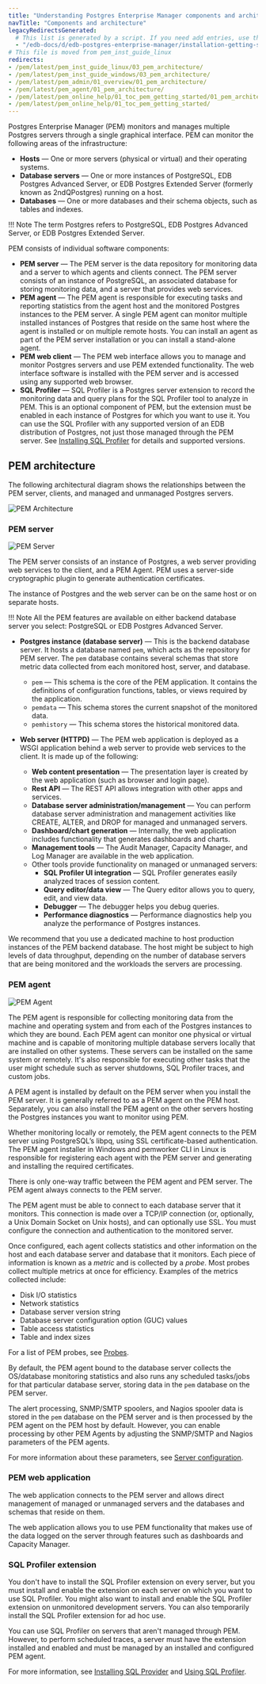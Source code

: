 ```yaml
---
title: "Understanding Postgres Enterprise Manager components and architecture"
navTitle: "Components and architecture"
legacyRedirectsGenerated:
  # This list is generated by a script. If you need add entries, use the `legacyRedirects` key.
  - "/edb-docs/d/edb-postgres-enterprise-manager/installation-getting-started/linux-installation-guide/8.0/pem_architecture.html"
# This file is moved from pem_inst_guide_linux
redirects:
- /pem/latest/pem_inst_guide_linux/03_pem_architecture/
- /pem/latest/pem_inst_guide_windows/03_pem_architecture/
- /pem/latest/pem_admin/01_overview/01_pem_architecture/
- /pem/latest/pem_agent/01_pem_architecture/
- /pem/latest/pem_online_help/01_toc_pem_getting_started/01_pem_architecture/
- /pem/latest/pem_online_help/01_toc_pem_getting_started/
---
```


Postgres Enterprise Manager (PEM) monitors and manages multiple Postgres servers through a single graphical interface. PEM can monitor the following areas of the infrastructure:

-   **Hosts** &mdash; One or more servers (physical or virtual) and their operating systems.
-   **Database servers** &mdash; One or more instances of PostgreSQL, EDB Postgres Advanced Server, or EDB Postgres Extended Server (formerly known as 2ndQPostgres) running on a host.
-   **Databases** &mdash; One or more databases and their schema objects, such as tables and indexes.

!!! Note
    The term Postgres refers to PostgreSQL, EDB Postgres Advanced Server, or EDB Postgres Extended Server.

PEM consists of individual software components:

-   **PEM server** &mdash; The PEM server is the data repository for monitoring data and a server to which agents and clients connect. The PEM server consists of an instance of PostgreSQL, an associated database for storing monitoring data, and a server that provides web services.
-   **PEM agent** &mdash; The PEM agent is responsible for executing tasks and reporting statistics from the agent host and the monitored Postgres instances to the PEM server. A single PEM agent can monitor multiple installed instances of Postgres that reside on the same host where the agent is installed or on multiple remote hosts. You can install an agent as part of the PEM server installation or you can install a stand-alone agent.
-   **PEM web client** &mdash; The PEM web interface allows you to manage and monitor Postgres servers and use PEM extended functionality. The web interface software is installed with the PEM server and is accessed using any supported web browser.
-   **SQL Profiler** &mdash; SQL Profiler is a Postgres server extension to record the monitoring data and query plans for the SQL Profiler tool to analyze in PEM. This is an optional component of PEM, but the extension must be enabled in each instance of Postgres for which you want to use it. You can use the SQL Profiler with any supported version of an EDB distribution of Postgres, not just those managed through the PEM server. See [Installing SQL Profiler](profiling_workloads/installing_sql_profiler/) for details and supported versions.

## PEM architecture

The following architectural diagram shows the relationships between the PEM server, clients, and managed and unmanaged Postgres servers.

![PEM Architecture](images/pem_architecture.png)

### PEM server

![PEM Server](images/pem_server.png)

The PEM server consists of an instance of Postgres, a web server providing web services to the client, and a PEM Agent. PEM uses a server-side cryptographic plugin to generate authentication certificates.

The instance of Postgres and the web server can be on the same host or on separate hosts.

!!! Note
    All the PEM features are available on either backend database server you select: PostgreSQL or EDB Postgres Advanced Server.

-   **Postgres instance (database server)** &mdash; This is the backend database server. It hosts a database named `pem`, which acts as the repository for PEM server. The `pem` database contains several schemas that store metric data collected from each monitored host, server, and database.

    -   `pem` &mdash; This schema is the core of the PEM application. It contains the definitions of configuration functions, tables, or views required by the application.
    -   `pemdata` &mdash; This schema stores the current snapshot of the monitored data.
    -   `pemhistory` &mdash; This schema stores the historical monitored data.
-   **Web server (HTTPD)** &mdash; The PEM web application is deployed as a WSGI application behind a web server to provide web services to the client. It is made up of the following:
    -   **Web content presentation** &mdash; The presentation layer is created by the web application (such as browser and login page).
    -   **Rest API** &mdash; The REST API allows integration with other apps and services.
    -   **Database server administration/management** &mdash; You can perform database server administration and management activities like CREATE, ALTER, and DROP for managed and unmanaged servers.
    -   **Dashboard/chart generation** &mdash; Internally, the web application includes functionality that generates dashboards and charts.
    -   **Management tools** &mdash; The Audit Manager, Capacity Manager, and Log Manager are available in the web application.
    -   Other tools provide functionality on managed or unmanaged servers:
        -   **SQL Profiler UI integration** &mdash; SQL Profiler generates easily analyzed traces of session content.
        -   **Query editor/data view** &mdash; The Query editor allows you to query, edit, and view data.
        -   **Debugger** &mdash; The debugger helps you debug queries.
        -   **Performance diagnostics** &mdash; Performance diagnostics help you analyze the performance of Postgres instances.

We recommend that you use a dedicated machine to host production instances of the PEM backend database. The host might be subject to high levels of data throughput, depending on the number of database servers that are being monitored and the workloads the servers are processing.

### PEM agent

![PEM Agent](images/pem_agent.png)

The PEM agent is responsible for collecting monitoring data from the machine and operating system and from each of the Postgres instances to which they are bound. Each PEM agent can monitor one physical or virtual machine and is capable of monitoring multiple database servers locally that are installed on other systems. These servers can be installed on the same system or remotely. It's also responsible for executing other tasks that the user might schedule such as server shutdowns, SQL Profiler traces, and custom jobs.

A PEM agent is installed by default on the PEM server when you install the PEM server. It is generally referred to as a PEM agent on the PEM host. Separately, you can also install the PEM agent on the other servers hosting the Postgres instances you want to monitor using PEM.

Whether monitoring locally or remotely, the PEM agent connects to the PEM server using PostgreSQL’s libpq, using SSL certificate-based authentication. The PEM agent installer in Windows and pemworker CLI in Linux is responsible for registering each agent with the PEM server and generating and installing the required certificates.

There is only one-way traffic between the PEM agent and PEM server. The PEM agent always connects to the PEM server.

The PEM agent must be able to connect to each database server that it monitors. This connection is made over a TCP/IP connection (or, optionally, a Unix Domain Socket on Unix hosts), and can optionally use SSL. You must configure the connection and authentication to the monitored server.

Once configured, each agent collects statistics and other information on the host and each database server and database that it monitors. Each piece of information is known as a *metric* and is collected by a *probe*. Most probes collect multiple metrics at once for efficiency. Examples of the metrics collected include:

-   Disk I/O statistics
-   Network statistics
-   Database server version string
-   Database server configuration option (GUC) values
-   Table access statistics
-   Table and index sizes

For a list of PEM probes, see [Probes](monitoring_performance/probes/).

By default, the PEM agent bound to the database server collects the OS/database monitoring statistics and also runs any scheduled tasks/jobs for that particular database server, storing data in the `pem` database on the PEM server.

The alert processing, SNMP/SMTP spoolers, and Nagios spooler data is stored in the `pem` database on the PEM server and is then processed by the PEM agent on the PEM host by default. However, you can enable processing by other PEM Agents by adjusting the SNMP/SMTP and Nagios parameters of the PEM agents.

For more information about these parameters, see [Server configuration](managing_pem_server/#server-configuration-parameters---reference).

### PEM web application

The web application connects to the PEM server and allows direct management of managed or unmanaged servers and the databases and schemas that reside on them.

The web application allows you to use PEM functionality that makes use of the data logged on the server through features such as dashboards and Capacity Manager.

### SQL Profiler extension

You don't have to install the SQL Profiler extension on every server, but you must install and enable the extension on each server on which you want to use SQL Profiler. You might also want to install and enable the SQL Profiler extension on unmonitored development servers. You can also temporarily install the SQL Profiler extension for ad hoc use.

You can use SQL Profiler on servers that aren't managed through PEM. However, to perform scheduled traces, a server must have the extension installed and enabled and must be managed by an installed and configured PEM agent.

For more information, see [Installing SQL Provider](profiling_workloads/installing_sql_profiler/) and [Using SQL Profiler](profiling_workloads/using_sql_profiler/).
